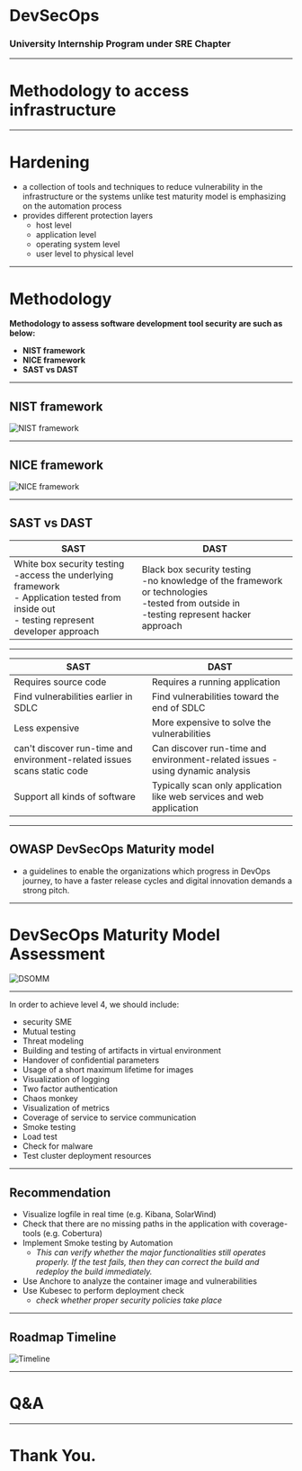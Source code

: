 
# DevSecOps
### University Internship Program under SRE Chapter

---

# Methodology to access infrastructure
---

# **Hardening**

- a collection of tools and techniques to reduce vulnerability in the infrastructure or the systems unlike test maturity model is emphasizing on the automation process
- provides different protection layers
  - host level
  - application level
  - operating system level
  - user level to physical level

---

# Methodology

**Methodology to assess software development tool security are such as below:**
- **NIST framework**
- **NICE framework**
- **SAST vs DAST**

---

## NIST framework

![NIST framework](https://www.nist.gov/sites/default/files/styles/960_x_960_limit/public/images/2019/04/18/cyber-diagram-steps.png?itok=dI-k78Gp)

---

## NICE framework

![NICE framework](https://schoolofcybersecurity.com/wp-content/uploads/2018/04/Framework_courses-4.png)

---

## SAST vs DAST

| SAST | DAST|
|-------------------|------------------|
|White box security testing <br/>-access the underlying framework <br/>- Application tested from inside out <br/>- testing represent developer approach| Black box security testing<br/>-no knowledge of the framework or technologies <br/>-tested from outside in <br/>-testing represent hacker approach|

---

|SAST |DAST|
|-------------------|------------------------------|
| Requires source code| Requires a running application  |
|Find vulnerabilities earlier in SDLC |Find vulnerabilities toward the end of SDLC|
|Less expensive | More expensive to solve the vulnerabilities |
|can't discover run-time and environment-related issues scans static code| Can discover run-time and environment-related issues -using dynamic analysis|
|Support all kinds of software | Typically scan only application like web services and web application|


---
## OWASP DevSecOps Maturity model

- a guidelines to enable the organizations which progress in DevOps journey, to have a faster release cycles and digital innovation demands a strong pitch.

---
# DevSecOps Maturity Model Assessment

![DSOMM](https://github.com/lizp99/presentation-on-heroku/raw/Methodology-of-assessment/Devsecops.jpg)

---

In order to achieve level 4, we should include:

- security SME
- Mutual testing
- Threat modeling
- Building and testing of artifacts in virtual environment
- Handover of confidential parameters
- Usage of a short maximum lifetime for images
- Visualization of logging
- Two factor authentication
- Chaos monkey
- Visualization of metrics
- Coverage of service to service communication
- Smoke testing
- Load test
- Check for malware
- Test cluster deployment resources

---
## **Recommendation**

-  Visualize logfile in real time (e.g. Kibana, SolarWind)
- Check that there are no missing paths in the application with coverage-tools (e.g. Cobertura)
- Implement Smoke testing by Automation
  - *This can verify whether the major functionalities still operates properly.
If the test fails, then they can correct the build and redeploy the build immediately.*
- Use Anchore to analyze the container image and vulnerabilities
- Use Kubesec to perform deployment check
    - *check whether proper security policies take place*
---

## **Roadmap Timeline**

![Timeline](https://github.com/lizp99/presentation-on-heroku/raw/Methodology-of-assessment/timeline.PNG)

---

# Q&A

---

# Thank You.
